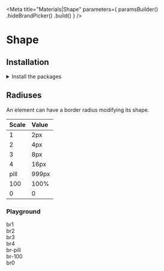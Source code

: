 
<Meta
    title="Materials|Shape"
    parameters={
        paramsBuilder()
            .hideBrandPicker()
            .build()
    }
/>

<Anchor storyId="materials-shape--radiuses" />

# Shape

## Installation

<details><summary >Install the packages</summary>

Install from <a href={INSTALLATION_PAGE}>the React bundle</a> or as a single package:

```bash
npm install @orbit-ui/css-normalize @orbit-ui/tachyons
```

</details>

## Radiuses

An element can have a border radius modifying its shape.

| Scale | Value |
| :---- | :---- |
| 1     | 2px   |
| 2     | 4px   |
| 3     | 8px  |
| 4     | 16px  |
| pill  | 999px |
| 100   | 100%  |
| 0     | 0     |

### Playground

<Preview>
    <Story name="radiuses">
        <div className="flex items-end mt8">
            <div className="mr5 flex flex-column">
                <div className="w13 h13 br1 overflow-hidden bg-cloud-200" alt="Astronaut floating in space" />
                <span className="dib mt1">br1</span>
            </div>
            <div className="mr5 flex flex-column">
                <div className="w13 h13 br2 overflow-hidden bg-cloud-200" alt="Astronaut floating in space" />
                <span className="dib mt1">br2</span>
            </div>
            <div className="mr5 flex flex-column">
                <div className="w13 h13 br3 overflow-hidden bg-cloud-200" alt="Astronaut floating in space" />
                <span className="dib mt1">br3</span>
            </div>
            <div className="mr5 flex flex-column">
                <div className="w13 h13 br4 overflow-hidden bg-cloud-200" alt="Astronaut floating in space" />
                <span className="dib mt1">br4</span>
            </div>
            <div className="mr5 flex flex-column">
                <div className="w13 h8 br-pill overflow-hidden bg-cloud-200" alt="Astronaut floating in space" />
                <span className="dib mt1">br-pill</span>
            </div>
            <div className="mr5 flex flex-column">
                <div className="w13 h13 br-100 overflow-hidden bg-cloud-200" alt="Astronaut floating in space" />
                <span className="dib mt1">br-100</span>
            </div>
            <div className="mr5 flex flex-column">
                <div className="w13 h13 br0 overflow-hidden bg-cloud-200" alt="Astronaut floating in space" />
                <span className="dib mt1">br0</span>
            </div>
        </div>
    </Story>
</Preview>

